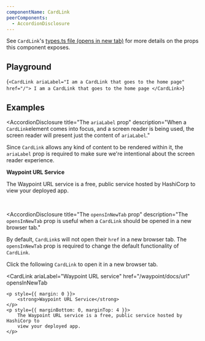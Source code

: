 ```yaml
---
componentName: CardLink
peerComponents:
  - AccordionDisclosure
---
```


See `CardLink`'s <a href="https://github.com/hashicorp/dev-portal/blob/main/src/components/card-link/types.ts" target="_blank" rel="noreferrer noopener">types.ts file (opens in new tab)</a> for more details on the props this component exposes.

## Playground

<LiveComponent>{`
<CardLink ariaLabel="I am a CardLink that goes to the home page" href="/">
  I am a CardLink that goes to the home page
</CardLink>
`}</LiveComponent>

## Examples

<AccordionDisclosure
  title="The `ariaLabel` prop"
  description="When a `CardLink`element comes into focus, and a screen reader is being used, the screen reader will present just the content of `ariaLabel`."
>

Since `CardLink` allows any kind of content to be rendered within it, the `ariaLabel` prop is required to make sure we're intentional about the screen reader experience.

<CardLink ariaLabel="Waypoint URL Service" href="/waypoint/docs/url">
	<p style={{ margin: 0 }}>
		<strong>Waypoint URL Service</strong>
	</p>
	<p style={{ marginBottom: 0, marginTop: 4 }}>
		The Waypoint URL service is a free, public service hosted by HashiCorp to
		view your deployed app.
	</p>
</CardLink>

</AccordionDisclosure>

<br />

<AccordionDisclosure
  title="The `opensInNewTab` prop"
  description="The `opensInNewTab` prop is useful when a `CardLink` should be opened in a new browser tab."
>

By default, `CardLink`s will not open their `href` in a new browser tab. The `opensInNewTab` prop is required to change the default functionality of `CardLink`.

Click the following `CardLink` to open it in a new browser tab.

<CardLink
	ariaLabel="Waypoint URL service"
	href="/waypoint/docs/url"
	opensInNewTab
>
	<p style={{ margin: 0 }}>
		<strong>Waypoint URL Service</strong>
	</p>
	<p style={{ marginBottom: 0, marginTop: 4 }}>
		The Waypoint URL service is a free, public service hosted by HashiCorp to
		view your deployed app.
	</p>
</CardLink>

</AccordionDisclosure>
